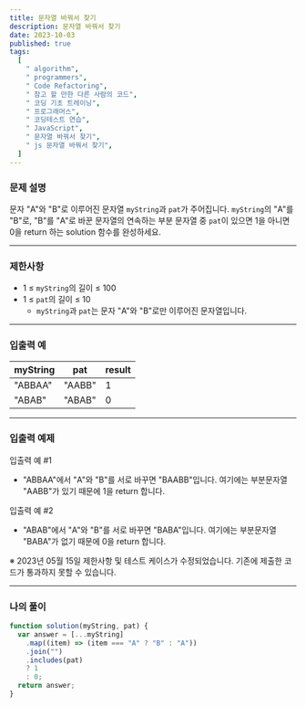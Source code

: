 ```yaml
---
title: 문자열 바꿔서 찾기
description: 문자열 바꿔서 찾기
date: 2023-10-03
published: true
tags:
  [
    " algorithm",
    " programmers",
    " Code Refactoring",
    " 참고 할 만한 다른 사람의 코드",
    " 코딩 기초 트레이닝",
    " 프로그래머스",
    " 코딩테스트 연습",
    " JavaScript",
    " 문자열 바꿔서 찾기",
    " js 문자열 바꿔서 찾기",
  ]
---
```


### 문제 설명

문자 "A"와 "B"로 이루어진 문자열 `myString`과 `pat`가 주어집니다. `myString`의 "A"를 "B"로, "B"를 "A"로 바꾼 문자열의 연속하는 부분 문자열 중 `pat`이 있으면 1을 아니면 0을 return 하는 solution 함수를 완성하세요.

---

### 제한사항

- 1 ≤ `myString`의 길이 ≤ 100
- 1 ≤ `pat`의 길이 ≤ 10
  - `myString`과 `pat`는 문자 "A"와 "B"로만 이루어진 문자열입니다.

---

### 입출력 예

| myString | pat    | result |
| -------- | ------ | ------ |
| "ABBAA"  | "AABB" | 1      |
| "ABAB"   | "ABAB" | 0      |

---

### 입출력 예제

입출력 예 #1

- "ABBAA"에서 "A"와 "B"를 서로 바꾸면 "BAABB"입니다. 여기에는 부분문자열 "AABB"가 있기 때문에 1을 return 합니다.

입출력 예 #2

- "ABAB"에서 "A"와 "B"를 서로 바꾸면 "BABA"입니다. 여기에는 부분문자열 "BABA"가 없기 때문에 0을 return 합니다.

※ 2023년 05월 15일 제한사항 및 테스트 케이스가 수정되었습니다. 기존에 제출한 코드가 통과하지 못할 수 있습니다.

---

### 나의 풀이

```jsx
function solution(myString, pat) {
  var answer = [...myString]
    .map((item) => (item === "A" ? "B" : "A"))
    .join("")
    .includes(pat)
    ? 1
    : 0;
  return answer;
}
```
